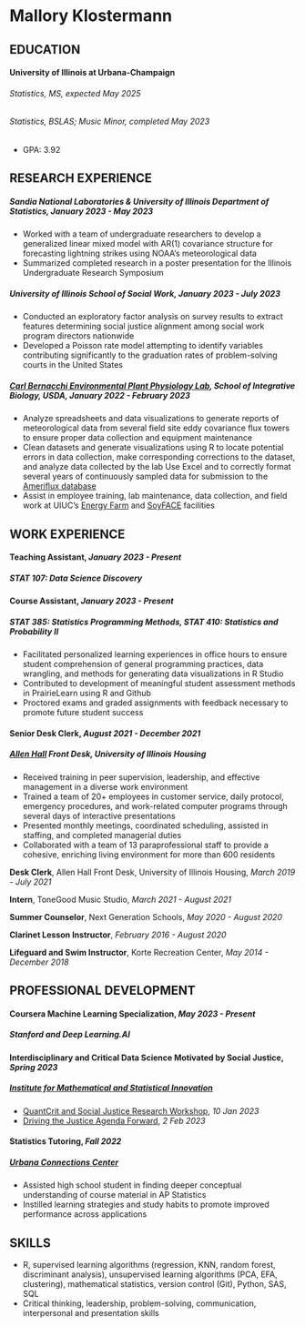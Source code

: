 # Mallory Klostermann

## EDUCATION

#### **University of Illinois at Urbana-Champaign**

###### Statistics, MS, *expected May 2025* 


###### Statistics, BSLAS; Music Minor, *completed May 2023*
-   GPA: 3.92

## RESEARCH EXPERIENCE

##### Sandia National Laboratories & University of Illinois Department of Statistics, *January 2023 - May 2023*

-   Worked with a team of undergraduate researchers to develop a generalized linear mixed model with AR(1) covariance structure for forecasting lightning strikes using NOAA’s meteorological data  
-   Summarized completed research in a poster presentation for the Illinois Undergraduate Research Symposium


##### University of Illinois School of Social Work, *January 2023 - July 2023*

-   Conducted an exploratory factor analysis on survey results to extract features determining social justice alignment among social work program directors nationwide
-   Developed a Poisson rate model attempting to identify variables contributing significantly to the graduation rates of problem-solving courts in the United States

##### [Carl Bernacchi Environmental Plant Physiology Lab](https://www.life.illinois.edu/bernacchi/), School of Integrative Biology, USDA, *January 2022 - February 2023*

-   Analyze spreadsheets and data visualizations to generate reports of meteorological data from several field site eddy covariance flux towers to ensure proper data collection and equipment maintenance
-   Clean datasets and generate visualizations using R to locate potential errors in data collection, make corresponding corrections to the dataset, and analyze data collected by the lab Use Excel and to correctly format several years of continuously sampled data for submission to the [Ameriflux database](https://ameriflux.lbl.gov/data/aboutdata/)
-   Assist in employee training, lab maintenance, data collection, and field work at UIUC's [Energy Farm](https://energyfarm.illinois.edu/#:~:text=About%20the%20Energy%20Farm,%2DChampaign%20campus'%20South%20Farms.) and [SoyFACE](https://soyface.illinois.edu/) facilities


## WORK EXPERIENCE

#### Teaching Assistant, *January 2023 - Present*

##### STAT 107: Data Science Discovery

#### Course Assistant, *January 2023 - Present*

##### STAT 385: Statistics Programming Methods, STAT 410: Statistics and Probability II

-   Facilitated personalized learning experiences in office hours to ensure student comprehension of general programming practices, data wrangling, and methods for generating data visualizations in R Studio
-   Contributed to development of meaningful student assessment methods in PrairieLearn using R and Github
-   Proctored exams and graded assignments with feedback necessary to promote future student success

#### Senior Desk Clerk, *August 2021 - December 2021*

##### [*Allen Hall*](https://housing.illinois.edu/Living-Options/Residence-Halls/Undergraduate-Halls/Allen) *Front Desk, University of Illinois Housing*

-   Received training in peer supervision, leadership, and effective management in a diverse work environment
-   Trained a team of 20+ employees in customer service, daily protocol, emergency procedures, and work-related computer programs through several days of interactive presentations
-   Presented monthly meetings, coordinated scheduling, assisted in staffing, and completed managerial duties
-   Collaborated with a team of 13 paraprofessional staff to provide a cohesive, enriching living environment for more than 600 residents

**Desk Clerk**, Allen Hall Front Desk, University of Illinois Housing, *March 2019 - July 2021*

**Intern**, ToneGood Music Studio, *March 2021 - August 2021*

**Summer Counselor**, Next Generation Schools, *May 2020 - August 2020*

**Clarinet Lesson Instructor**, *February 2016 - August 2020*

**Lifeguard and Swim Instructor**, Korte Recreation Center, *May 2014 - December 2018*


## PROFESSIONAL DEVELOPMENT

#### Coursera Machine Learning Specialization, *May 2023 - Present*
##### Stanford and Deep Learning.AI


#### Interdisciplinary and Critical Data Science Motivated by Social Justice, *Spring 2023*

##### [*Institute for Mathematical and Statistical Innovation*](https://www.imsi.institute/)

-   [QuantCrit and Social Justice Research Workshop](https://www.imsi.institute/activities/quantcrit-and-social-justice-research/), *10 Jan 2023*
-   [Driving the Justice Agenda Forward](https://www.imsi.institute/activities/driving-the-justice-agenda-forward/), *2 Feb 2023*

#### Statistics Tutoring, *Fall 2022*

##### [*Urbana Connections Center*](https://www.urbanaconnectionscenter.org/)

-   Assisted high school student in finding deeper conceptual understanding of course material in AP Statistics
-   Instilled learning strategies and study habits to promote improved performance across applications


## SKILLS

-   R, supervised learning algorithms (regression, KNN, random forest, discriminant analysis), unsupervised learning algorithms (PCA, EFA, clustering), mathematical statistics, version control (Git), Python, SAS, SQL
-   Critical thinking, leadership, problem-solving, communication, interpersonal and presentation skills


